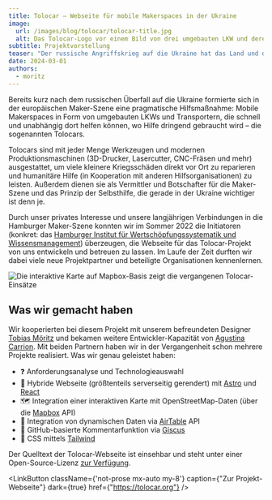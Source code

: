 ```yaml
---
title: Tolocar – Webseite für mobile Makerspaces in der Ukraine
image:
  url: /images/blog/tolocar/tolocar-title.jpg
  alt: Das Tolocar-Logo vor einem Bild von drei umgebauten LKW und deren Besatzung.
subtitle: Projektvorstellung
teaser: "Der russische Angriffskrieg auf die Ukraine hat das Land und die Menschen schwer gezeichnet. Die mobilen Makerspaces namens Tolocar versuchen vor Ort zu reparieren und neue Maker auszubilden. Wir durften die Webseite dafür bauen."
date: 2024-03-01
authors:
  - moritz
---
```


Bereits kurz nach dem russischen Überfall auf die Ukraine formierte sich in der europäischen Maker-Szene eine pragmatische Hilfsmaßnahme: Mobile Makerspaces in Form von umgebauten LKWs und Transportern, die schnell und unabhängig dort helfen können, wo Hilfe dringend gebraucht wird – die sogenannten Tolocars.

Tolocars sind mit jeder Menge Werkzeugen und modernen Produktionsmaschinen (3D-Drucker, Lasercutter, CNC-Fräsen und mehr) ausgestattet, um viele kleinere Kriegsschäden direkt vor Ort zu reparieren und humanitäre Hilfe (in Kooperation mit anderen Hilfsorganisationen) zu leisten. Außerdem dienen sie als Vermittler und Botschafter für die Maker-Szene und das Prinzip der Selbsthilfe, die gerade in der Ukraine wichtiger ist denn je.

Durch unser privates Interesse und unsere langjährigen Verbindungen in die Hamburger Maker-Szene konnten wir im Sommer 2022 die Initiatoren (konkret: das [Hamburger Institut für Wertschöpfungssystematik und Wissensmanagement](https://www.hiww.de/)) überzeugen, die Webseite für das Tolocar-Projekt von uns entwickeln und betreuen zu lassen. Im Laufe der Zeit durften wir dabei viele neue Projektpartner und beteiligte Organisationen kennenlernen.

![Die interaktive Karte auf Mapbox-Basis zeigt die vergangenen Tolocar-Einsätze](/images/blog/tolocar/tolocar-map.jpg)

## Was wir gemacht haben
Wir kooperierten bei diesem Projekt mit unserem befreundeten Designer [Tobias Möritz](https://moeritz.io/) und bekamen weitere Entwickler-Kapazität von [Agustina Carrion](https://github.com/Agustina-Carrion). Mit beiden Partnern haben wir in der Vergangenheit schon mehrere Projekte realisiert. Was wir genau geleistet haben:

- ❓ Anforderungsanalyse und Technologieauswahl
- 🎨 Hybride Webseite (größtenteils serverseitig gerendert) mit [Astro](https://astro.build/) und [React](https://react.dev/)
- 🗺️ Integration einer interaktiven Karte mit OpenStreetMap-Daten (über die [Mapbox](https://www.mapbox.com/) API)
- 🧮 Integration von dynamischen Daten via [AirTable](https://www.airtable.com) API
- 💬 GitHub-basierte Kommentarfunktion via [Giscus](https://github.com/giscus/giscus)
- 💅 CSS mittels [Tailwind](https://tailwindcss.com/)

Der Quelltext der Tolocar-Webseite ist einsehbar und steht unter einer Open-Source-Lizenz [zur Verfügung](https://github.com/tolocar-project/website).

<LinkButton
  className={'not-prose mx-auto my-8'}
  caption={"Zur Projekt-Webseite"}
  dark={true}
  href={"https://tolocar.org"}
/>